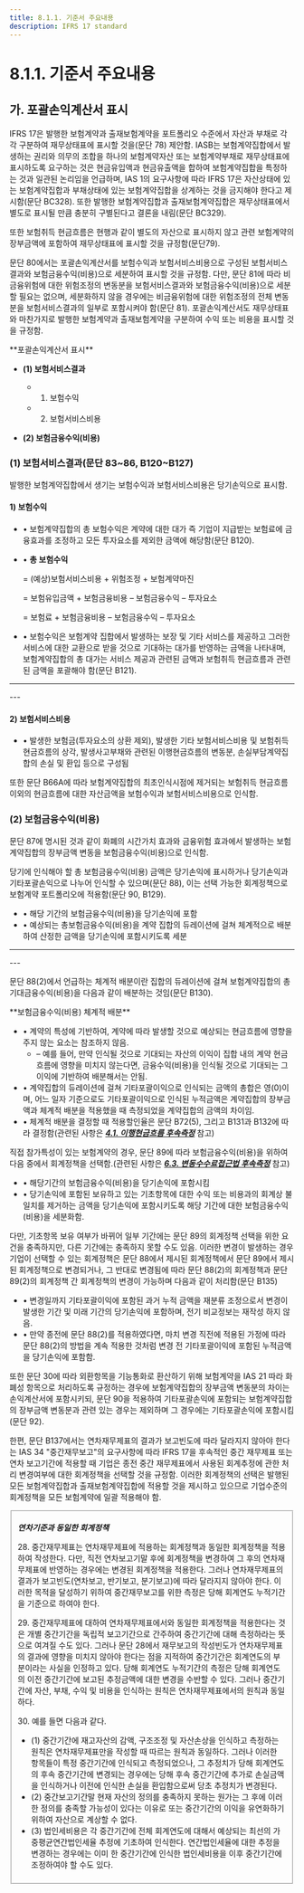 ```yaml
---
title: 8.1.1. 기준서 주요내용
description: IFRS 17 standard
---
```


# 8.1.1. 기준서 주요내용

## 가. 포괄손익계산서 표시

IFRS 17은 발행한 보험계약과 출재보험계약을 포트폴리오 수준에서 자산과 부채로 각각 구분하여 재무상태표에 표시할 것을(문단 78) 제안함. IASB는 보험계약집합에서 발생하는 권리와 의무의 조합을 하나의 보험계약자산 또는 보험계약부채로 재무상태표에 표시하도록 요구하는 것은 현금유입액과 현금유출액을 합하여 보험계약집합을 특정하는 것과 일관된 논리임을 언급하며, IAS 1의 요구사항에 따라 IFRS 17은 자산상태에 있는 보험계약집합과 부채상태에 있는 보험계약집합을 상계하는 것을 금지해야 한다고 제시함(문단 BC328). 또한 발행한 보험계약집합과 출재보험계약집합은 재무상태표에서 별도로 표시될 만큼 충분히 구별된다고 결론을 내림(문단 BC329).


또한 보험취득 현금흐름은 현행과 같이 별도의 자산으로 표시하지 않고 관련 보험계약의 장부금액에 포함하여 재무상태표에 표시할 것을 규정함(문단79).


문단 80에서는 포괄손익계산서를 보험수익과 보험서비스비용으로 구성된 보험서비스결과와 보험금융수익(비용)으로 세분하여 표시할 것을 규정함. 다만, 문단 81에 따라 비금융위험에 대한 위험조정의 변동분을 보험서비스결과와 보험금융수익(비용)으로 세분할 필요는 없으며, 세분화하지 않을 경우에는 비금융위험에 대한 위험조정의 전체 변동분을 보험서비스결과의 일부로 포함시켜야 함(문단 81). 포괄손익계산서도 재무상태표와 마찬가지로 발행한 보험계약과 출재보험계약을 구분하여 수익 또는 비용을 표시할 것을 규정함.

<GCallout severity="success">
**포괄손익계산서 표시**

* **(1) 보험서비스결과**
  * 1) 보험수익
  * 2) 보험서비스비용

* **(2) 보험금융수익(비용)**
</GCallout>

### (1) 보험서비스결과(문단 83~86, B120~B127)

발행한 보험계약집합에서 생기는 보험수익과 보험서비스비용은 당기손익으로 표시함.

#### 1) 보험수익

* • 보험계약집합의 총 보험수익은 계약에 대한 대가 즉 기업이 지급받는 보험료에 금융효과를 조정하고 모든 투자요소를 제외한 금액에 해당함(문단 B120).
* • **총 보험수익**

    \= (예상)보험서비스비용 + 위험조정 + 보험계약마진

    \= 보험유입금액 + 보험금융비용 – 보험금융수익 – 투자요소

    \= 보험료 + 보험금융비용 – 보험금융수익 – 투자요소
* • 보험수익은 보험계약 집합에서 발생하는 보장 및 기타 서비스를 제공하고 그러한 서비스에 대한 교환으로 받을 것으로 기대하는 대가를 반영하는 금액을 나타내며, 보험계약집합의 총 대가는 서비스 제공과 관련된 금액과 보험취득 현금흐름과 관련된 금액을 포괄해야 함(문단 B121).

---
<GCenterImg src="/ifrs/그림9-1.png" caption="[총 보험수익 구조]" width="500" />
---
<GCenterImg src="/ifrs/표9-1.png" caption="[보험수익 산정]" width="600" />

#### 2) 보험서비스비용

* • 발생한 보험금(투자요소의 상환 제외), 발생한 기타 보험서비스비용 및 보험취득 현금흐름의 상각, 발생사고부채와 관련된 이행현금흐름의 변동분, 손실부담계약집합의 손실 및 환입 등으로 구성됨

또한 문단 B66A에 따라 보험계약집합의 최초인식시점에 제거되는 보험취득 현금흐름 이외의 현금흐름에 대한 자산금액을 보험수익과 보험서비스비용으로 인식함.

### (2) 보험금융수익(비용)

문단 87에 명시된 것과 같이 화폐의 시간가치 효과와 금융위험 효과에서 발생하는 보험계약집합의 장부금액 변동을 보험금융수익(비용)으로 인식함.

당기에 인식해야 할 총 보험금융수익(비용) 금액은 당기손익에 표시하거나 당기손익과 기타포괄손익으로 나누어 인식할 수 있으며(문단 88), 이는 선택 가능한 회계정책으로 보험계약 포트폴리오에 적용함(문단 90, B129).

* • 해당 기간의 보험금융수익(비용)을 당기손익에 포함
* • 예상되는 총보험금융수익(비용)을 계약 집합의 듀레이션에 걸쳐 체계적으로 배분하여 산정한 금액을 당기손익에 포함시키도록 세분

---
<GCenterImg src="/ifrs/그림9-2.png" caption="[보험금융수익(비용) 구조]" width="450" />
---

문단 88(2)에서 언급하는 체계적 배분이란 집합의 듀레이션에 걸쳐 보험계약집합의 총 기대금융수익(비용)을 다음과 같이 배분하는 것임(문단 B130).

<GCallout severity="success">
**보험금융수익(비용) 체계적 배분**

* • 계약의 특성에 기반하여, 계약에 따라 발생할 것으로 예상되는 현금흐름에 영향을 주지 않는 요소는 참조하지 않음.
  * – 예를 들어, 만약 인식될 것으로 기대되는 자산의 이익이 집합 내의 계약 현금흐름에 영향을 미치지 않는다면, 금융수익(비용)을 인식될 것으로 기대되는 그 이익에 기반하여 배분해서는 안됨.
* • 계약집합의 듀레이션에 걸쳐 기타포괄이익으로 인식되는 금액의 총합은 영(0)이며, 어느 일자 기준으로도 기타포괄이익으로 인식된 누적금액은 계약집합의 장부금액과 체계적 배분을 적용했을 때 측정되었을 계약집합의 금액의 차이임.
* • 체계적 배분을 결정할 때 적용할인율은 문단 B72(5), 그리고 B131과 B132에 따라 결정함(관련된 사항은 [_**4.1. 이행현금흐름 후속측정**_](/ifrs/411) 참고)
</GCallout>

직접 참가특성이 있는 보험계약의 경우, 문단 89에 따라 보험금융수익(비용)을 위하여 다음 중에서 회계정책을 선택함.(관련된 사항은 [_**6.3. 변동수수료접근법 후속측정**_](/ifrs/630) 참고)

* • 해당기간의 보험금융수익(비용)을 당기손익에 포함시킴
* • 당기손익에 포함된 보유하고 있는 기초항목에 대한 수익 또는 비용과의 회계상 불일치를 제거하는 금액을 당기손익에 포함시키도록 해당 기간에 대한 보험금융수익(비용)을 세분화함.

다만, 기초항목 보유 여부가 바뀌어 일부 기간에는 문단 89의 회계정책 선택을 위한 요건을 충족하지만, 다른 기간에는 충족하지 못할 수도 있음. 이러한 변경이 발생하는 경우 기업이 선택할 수 있는 회계정책은 문단 88에서 제시된 회계정책에서 문단 89에서 제시된 회계정책으로 변경되거나, 그 반대로 변경됨에 따라 문단 88(2)의 회계정책과 문단 89(2)의 회계정책 간 회계정책의 변경이 가능하며 다음과 같이 처리함(문단 B135)

* • 변경일까지 기타포괄이익에 포함된 과거 누적 금액을 재분류 조정으로서 변경이 발생한 기간 및 미래 기간의 당기손익에 포함하며, 전기 비교정보는 재작성 하지 않음.
* • 만약 종전에 문단 88(2)를 적용하였다면, 마치 변경 직전에 적용된 가정에 따라 문단 88(2)의 방법을 계속 적용한 것처럼 변경 전 기타포괄이익에 포함된 누적금액을 당기손익에 포함함.


또한 문단 30에 따라 외환항목을 기능통화로 환산하기 위해 보험계약을 IAS 21 따라 화폐성 항목으로 처리하도록 규정하는 경우에 보험계약집합의 장부금액 변동분의 차이는 손익계산서에 포함시키되, 문단 90을 적용하여 기타포괄손익에 포함되는 보험계약집합의 장부금액 변동분과 관련 있는 경우는 제외하며 그 경우에는 기타포괄손익에 포함시킴(문단 92).

한편, 문단 B137에서는 연차재무제표의 결과가 보고빈도에 따라 달라지지 않아야 한다는  IAS 34 "중간재무보고"의 요구사항에 따라 IFRS 17을 후속적인 중간 재무제표 또는 연차 보고기간에 적용할 때 기업은 종전 중간 재무제표에서 사용된 회계추정에 관한 처리 변경여부에 대한 회계정책을 선택할 것을 규정함. 이러한 회계정책의 선택은 발행된 모든 보험계약집합과 출재보험계약집합에 적용할 것을 제시하고 있으므로 기업수준의 회계정책을 모든 보험계약에 일괄 적용해야 함.

<Fieldset legend="[참 고] IAS 34 “중간 재무보고”" toggleable>

 _**연차기준과 동일한 회계정책**_

 28\. 중간재무제표는 연차재무제표에 적용하는 회계정책과 동일한 회계정책을 적용하여 작성한다. 다만, 직전 연차보고기말 후에 회계정책을 변경하여 그 후의 연차재무제표에 반영하는 경우에는 변경된 회계정책을 적용한다. 그러나 연차재무제표의 결과가 보고빈도(연차보고, 반기보고, 분기보고)에 따라 달라지지 않아야 한다. 이러한 목적을 달성하기 위하여 중간재무보고를 위한 측정은 당해 회계연도 누적기간을 기준으로 하여야 한다.

 29\. 중간재무제표에 대하여 연차재무제표에서와 동일한 회계정책을 적용한다는 것은 개별 중간기간을 독립적 보고기간으로 간주하여 중간기간에 대해 측정하라는 뜻으로 여겨질 수도 있다. 그러나 문단 28에서 재무보고의 작성빈도가 연차재무제표의 결과에 영향을 미치지 않아야 한다는 점을 지적하여 중간기간은 회계연도의 부분이라는 사실을 인정하고 있다. 당해 회계연도 누적기간의 측정은 당해 회계연도의 이전 중간기간에 보고된 추정금액에 대한 변경을 수반할 수 있다. 그러나 중간기간에 자산, 부채, 수익 및 비용을 인식하는 원칙은 연차재무제표에서의 원칙과 동일하다.

 30\. 예를 들면 다음과 같다.

 * (1) 중간기간에 재고자산의 감액, 구조조정 및 자산손상을 인식하고 측정하는 원칙은 연차재무제표만을 작성할 때 따르는 원칙과 동일하다. 그러나 이러한 항목들이 특정 중간기간에 인식되고 측정되었으나, 그 추정치가 당해 회계연도의 후속 중간기간에 변경되는 경우에는 당해 후속 중간기간에 추가로 손실금액을 인식하거나 이전에 인식한 손실을 환입함으로써 당초 추정치가 변경된다.
 * (2) 중간보고기간말 현재 자산의 정의를 충족하지 못하는 원가는 그 후에 이러한 정의를 충족할 가능성이 있다는 이유로 또는 중간기간의 이익을 유연화하기 위하여 자산으로 계상할 수 없다.
 * (3) 법인세비용은 각 중간기간에 전체 회계연도에 대해서 예상되는 최선의 가중평균연간법인세율 추정에 기초하여 인식한다. 연간법인세율에 대한 추정을 변경하는 경우에는 이미 한 중간기간에 인식한 법인세비용을 이후 중간기간에 조정하여야 할 수도 있다.
>

</Fieldset>

